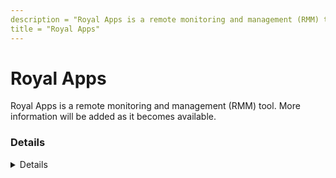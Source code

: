 ```yaml
---
description = "Royal Apps is a remote monitoring and management (RMM) tool. More information will be added as it becomes available."
title = "Royal Apps"
---
```




# Royal Apps

Royal Apps is a remote monitoring and management (RMM) tool. More information will be added as it becomes available.

### Details
<Details author={""}
         category={""}
         created={""}
         website={""}
         lastModified={"2-9-2024"}
         privileges={""}
         free={ false }
         verification={ false }
/>

#### Installation Paths
<Card code={ ["royalserver.exe", "royalts.exe"] }/>

#### Supported OS
<Badges color="warning" badges={ ["Windows"] }/>




### Forensic Artifacts




#### Network Artifacts
<EuiSpacer size="xl"/>
<NetworkArtifactsTable data={ [{"Description": "Known remote domains", "Domains": ["user_managed"], "Ports": []}] }/>




### Detections
- Detects potential network activity of Royal Apps RMM tool
  - [Sigma Rule](https://github.com/magicsword-io/LOLRMM/blob/main/detections/sigma/royal_apps_network_sigma.yml)
- Detects potential processes activity of Royal Apps RMM tool
  - [Sigma Rule](https://github.com/magicsword-io/LOLRMM/blob/main/detections/sigma/royal_apps_processes_sigma.yml)

### References
- [https://www.royalapps.com/ts/win/download](https://www.royalapps.com/ts/win/download)

